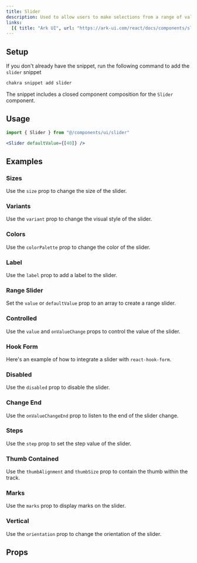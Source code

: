 ```yaml
---
title: Slider
description: Used to allow users to make selections from a range of values.
links:
  [{ title: "Ark UI", url: "https://ark-ui.com/react/docs/components/slider" }]
---
```


<ExampleTabs name="slider-basic" />

## Setup

If you don't already have the snippet, run the following command to add the
`slider` snippet

```sh
chakra snippet add slider
```

The snippet includes a closed component composition for the `Slider` component.

## Usage

```jsx
import { Slider } from "@/components/ui/slider"
```

```jsx
<Slider defaultValue={[40]} />
```

## Examples

### Sizes

Use the `size` prop to change the size of the slider.

<ExampleTabs name="slider-with-sizes" />

### Variants

Use the `variant` prop to change the visual style of the slider.

<ExampleTabs name="slider-with-variants" />

### Colors

Use the `colorPalette` prop to change the color of the slider.

<ExampleTabs name="slider-with-colors" />

### Label

Use the `label` prop to add a label to the slider.

<ExampleTabs name="slider-with-label" />

### Range Slider

Set the `value` or `defaultValue` prop to an array to create a range slider.

<ExampleTabs name="slider-with-multiple-thumbs" />

### Controlled

Use the `value` and `onValueChange` props to control the value of the slider.

<ExampleTabs name="slider-controlled" />

### Hook Form

Here's an example of how to integrate a slider with `react-hook-form`.

<ExampleTabs name="slider-with-hook-form" />

### Disabled

Use the `disabled` prop to disable the slider.

<ExampleTabs name="slider-disabled" />

### Change End

Use the `onValueChangeEnd` prop to listen to the end of the slider change.

<ExampleTabs name="slider-change-end" />

### Steps

Use the `step` prop to set the step value of the slider.

<ExampleTabs name="slider-with-step" />

### Thumb Contained

Use the `thumbAlignment` and `thumbSize` prop to contain the thumb within the
track.

<ExampleTabs name="slider-thumb-contained" />

### Marks

Use the `marks` prop to display marks on the slider.

<ExampleTabs name="slider-with-marks" />

### Vertical

Use the `orientation` prop to change the orientation of the slider.

<ExampleTabs name="slider-vertical" />

## Props

<PropTable component="Slider" part="Root" />
